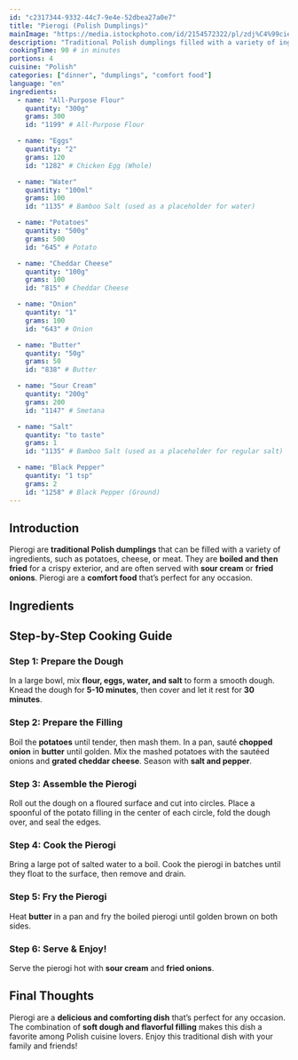 ```yaml
---
id: "c2317344-9332-44c7-9e4e-52dbea27a0e7"
title: "Pierogi (Polish Dumplings)"
mainImage: "https://media.istockphoto.com/id/2154572322/pl/zdj%C4%99cie/typowo-polskie-danie-z-pierogami-ziemniaczano-serowymi-ze-%C5%9Bmietan%C4%85.jpg?s=2048x2048&w=is&k=20&c=bnzgW-sjOFhHiYBvUVRX00M76FF2zXmEtKwbFaAah-0="
description: "Traditional Polish dumplings filled with a variety of ingredients, such as potatoes, cheese, or meat, and served with sour cream."
cookingTime: 90 # in minutes
portions: 4
cuisine: "Polish"
categories: ["dinner", "dumplings", "comfort food"]
language: "en"
ingredients:
  - name: "All-Purpose Flour"
    quantity: "300g"
    grams: 300
    id: "1199" # All-Purpose Flour

  - name: "Eggs"
    quantity: "2"
    grams: 120
    id: "1282" # Chicken Egg (Whole)

  - name: "Water"
    quantity: "100ml"
    grams: 100
    id: "1135" # Bamboo Salt (used as a placeholder for water)

  - name: "Potatoes"
    quantity: "500g"
    grams: 500
    id: "645" # Potato

  - name: "Cheddar Cheese"
    quantity: "100g"
    grams: 100
    id: "815" # Cheddar Cheese

  - name: "Onion"
    quantity: "1"
    grams: 100
    id: "643" # Onion

  - name: "Butter"
    quantity: "50g"
    grams: 50
    id: "838" # Butter

  - name: "Sour Cream"
    quantity: "200g"
    grams: 200
    id: "1147" # Smetana

  - name: "Salt"
    quantity: "to taste"
    grams: 1
    id: "1135" # Bamboo Salt (used as a placeholder for regular salt)

  - name: "Black Pepper"
    quantity: "1 tsp"
    grams: 2
    id: "1258" # Black Pepper (Ground)
---
```



## Introduction

Pierogi are **traditional Polish dumplings** that can be filled with a variety of ingredients, such as potatoes, cheese, or meat. They are **boiled and then fried** for a crispy exterior, and are often served with **sour cream** or **fried onions**. Pierogi are a **comfort food** that’s perfect for any occasion.

## Ingredients

<IngredientsList
  ingredients={frontmatter.ingredients}
  portions={frontmatter.portions}
/>

## Step-by-Step Cooking Guide

### Step 1: Prepare the Dough

In a large bowl, mix **flour, eggs, water, and salt** to form a smooth dough. Knead the dough for **5-10 minutes**, then cover and let it rest for **30 minutes**.

<CookingStep action="mixing_dough_white" />

### Step 2: Prepare the Filling

Boil the **potatoes** until tender, then mash them. In a pan, sauté **chopped onion** in **butter** until golden. Mix the mashed potatoes with the sautéed onions and **grated cheddar cheese**. Season with **salt and pepper**.

<CookingStep action="boiling_vegetables_potatoes" />

### Step 3: Assemble the Pierogi

Roll out the dough on a floured surface and cut into circles. Place a spoonful of the potato filling in the center of each circle, fold the dough over, and seal the edges.

<CookingStep action="cutting_bread_round" />

### Step 4: Cook the Pierogi

Bring a large pot of salted water to a boil. Cook the pierogi in batches until they float to the surface, then remove and drain.

<CookingStep action="boiling_dumplings_pierogi" />

### Step 5: Fry the Pierogi

Heat **butter** in a pan and fry the boiled pierogi until golden brown on both sides.

<CookingStep action="frying_pan_dumplings" />

### Step 6: Serve & Enjoy!

Serve the pierogi hot with **sour cream** and **fried onions**.

## Final Thoughts

Pierogi are a **delicious and comforting dish** that’s perfect for any occasion. The combination of **soft dough and flavorful filling** makes this dish a favorite among Polish cuisine lovers. Enjoy this traditional dish with your family and friends!

<NutritionFacts ingredients={frontmatter.ingredients} />
